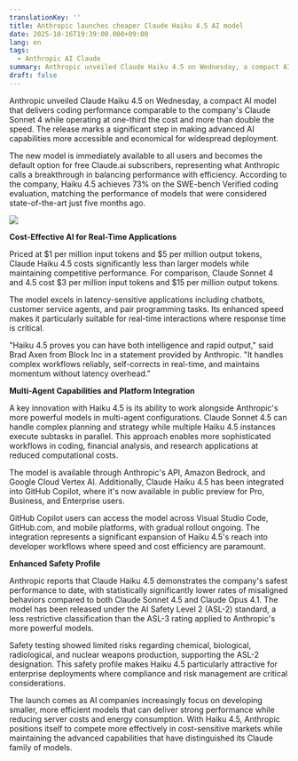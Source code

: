 ```yaml
---
translationKey: ''
title: Anthropic launches cheaper Claude Haiku 4.5 AI model
date: 2025-10-16T19:39:00.000+09:00
lang: en
tags:
  - Anthropic AI Claude
summary: Anthropic unveiled Claude Haiku 4.5 on Wednesday, a compact AI model that delivers coding performance comparable to the company's Claude Sonnet 4 while operating at one-third the cost and more than double the speed. The release marks a significant step in making advanced AI capabilities more accessible and economical for widespread deployment.
draft: false
---
```

Anthropic unveiled Claude Haiku 4.5 on Wednesday, a compact AI model that delivers coding performance comparable to the company's Claude Sonnet 4 while operating at one-third the cost and more than double the speed. The release marks a significant step in making advanced AI capabilities more accessible and economical for widespread deployment.

The new model is immediately available to all users and becomes the default option for free Claude.ai subscribers, representing what Anthropic calls a breakthrough in balancing performance with efficiency. According to the company, Haiku 4.5 achieves 73% on the SWE-bench Verified coding evaluation, matching the performance of models that were considered state-of-the-art just five months ago.​

![](https://www.reuters.com/resizer/v2/3BXVT2L4YBOHLHJ62O3I4VFAUI.jpg?auth=75401a3f519f03a738f8efdb8af8750599338dae56186bb58f20e4a2ffd905e4&width=1200&quality=80)

**Cost-Effective AI for Real-Time Applications**

Priced at $1 per million input tokens and $5 per million output tokens, Claude Haiku 4.5 costs significantly less than larger models while maintaining competitive performance. For comparison, Claude Sonnet 4 and 4.5 cost $3 per million input tokens and $15 per million output tokens.​

The model excels in latency-sensitive applications including chatbots, customer service agents, and pair programming tasks. Its enhanced speed makes it particularly suitable for real-time interactions where response time is critical.​

"Haiku 4.5 proves you can have both intelligence and rapid output," said Brad Axen from Block Inc in a statement provided by Anthropic. "It handles complex workflows reliably, self-corrects in real-time, and maintains momentum without latency overhead."​

**Multi-Agent Capabilities and Platform Integration**

A key innovation with Haiku 4.5 is its ability to work alongside Anthropic's more powerful models in multi-agent configurations. Claude Sonnet 4.5 can handle complex planning and strategy while multiple Haiku 4.5 instances execute subtasks in parallel. This approach enables more sophisticated workflows in coding, financial analysis, and research applications at reduced computational costs.​

The model is available through Anthropic's API, Amazon Bedrock, and Google Cloud Vertex AI. Additionally, Claude Haiku 4.5 has been integrated into GitHub Copilot, where it's now available in public preview for Pro, Business, and Enterprise users.​

GitHub Copilot users can access the model across Visual Studio Code, GitHub.com, and mobile platforms, with gradual rollout ongoing. The integration represents a significant expansion of Haiku 4.5's reach into developer workflows where speed and cost efficiency are paramount.​

**Enhanced Safety Profile**

Anthropic reports that Claude Haiku 4.5 demonstrates the company's safest performance to date, with statistically significantly lower rates of misaligned behaviors compared to both Claude Sonnet 4.5 and Claude Opus 4.1. The model has been released under the AI Safety Level 2 (ASL-2) standard, a less restrictive classification than the ASL-3 rating applied to Anthropic's more powerful models.​

Safety testing showed limited risks regarding chemical, biological, radiological, and nuclear weapons production, supporting the ASL-2 designation. This safety profile makes Haiku 4.5 particularly attractive for enterprise deployments where compliance and risk management are critical considerations.​

The launch comes as AI companies increasingly focus on developing smaller, more efficient models that can deliver strong performance while reducing server costs and energy consumption. With Haiku 4.5, Anthropic positions itself to compete more effectively in cost-sensitive markets while maintaining the advanced capabilities that have distinguished its Claude family of models.​
